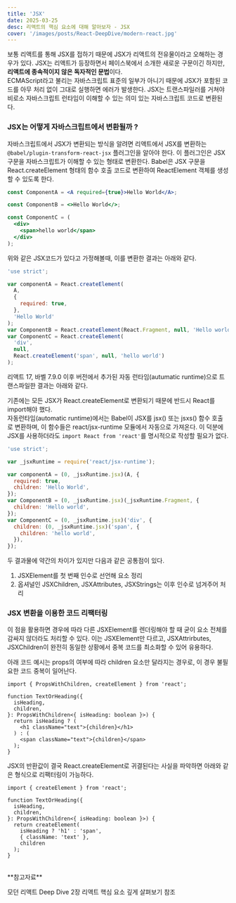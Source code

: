 ```yaml
---
title: 'JSX'
date: 2025-03-25
desc: 리액트의 핵심 요소에 대해 알아보자 - JSX
cover: '/images/posts/React-DeepDive/modern-react.jpg'
---
```


보통 리액트를 통해 JSX를 접하기 때문에 JSX가 리액트의 전유물이라고 오해하는 경우가 있다.
JSX는 리액트가 등장하면서 페이스북에서 소개한 새로운 구문이긴 하지만, **리액트에 종속적이지 않은 독자적인 문법**이다.<br />
ECMAScript라고 불리는 자바스크립트 표준의 일부가 아니기 때문에 JSX가 포함된 코드를 아무 처리 없이 그대로 실행하면 에러가 발생한다. JSX는 트랜스파일러를 거쳐야 비로소 자바스크립트 런타임이 이해할 수 있는 의미 있는 자바스크립트 코드로 변환된다.

### JSX는 어떻게 자바스크립트에서 변환될까 ?

자바스크립트에서 JSX가 변환되는 방식을 알려면 리액트에서 JSX를 변환하는 `@babel/plugin-transform-react-jsx` 플러그인을 알아야 한다. 이 플러그인은 JSX구문을 자바스크립트가 이해할 수 있는 형태로 변환한다.
Babel은 JSX 구문을 React.createElement 형태의 함수 호출 코드로 변환하여 ReactElement 객체를 생성할 수 있도록 한다.

```jsx title="JSX 코드"
const ComponentA = <A required={true}>Hello World</A>;

const ComponentB = <>Hello World</>;

const ComponentC = (
  <div>
    <span>hello world</span>
  </div>
);
```

위와 같은 JSX코드가 있다고 가정해볼때, 이를 변환한 결과는 아래와 같다.

```jsx title="JSX 코드를 @babel/plugin-transform-react-jsx로 변환한 결과"
'use strict';

var componentA = React.createElement(
  A,
  {
    required: true,
  },
  'Hello World'
);
var ComponentB = React.createElement(React.Fragment, null, 'Hello world');
var ComponentC = React.createElement(
  'div',
  null,
  React.createElement('span', null, 'hello world')
);
```

리액트 17, 바벨 7.9.0 이후 버전에서 추가된 자동 런타임(autumatic runtime)으로 트랜스파일한 결과는 아래와 같다.

기존에는 모든 JSX가 React.createElement로 변환되기 때문에 반드시 React를 import해야 했다.<br/>
자동런타임(automatic runtime)에서는 Babel이 JSX를 jsx() 또는 jsxs() 함수 호출로 변환하며, 이 함수들은 react/jsx-runtime 모듈에서 자동으로 가져온다.
이 덕분에 JSX를 사용하더라도 `import React from 'react'`를 명시적으로 작성할 필요가 없다.

```jsx title="JSX 코드를 @babel/plugin-transform-react-jsx로 변환한 결과 - automatic runtime"
'use strict';

var _jsxRuntime = require('react/jsx-runtime');

var componentA = (0, _jsxRuntime.jsx)(A, {
  required: true,
  children: 'Hello World',
});
var ComponentB = (0, _jsxRuntime.jsx)(_jsxRuntime.Fragment, {
  children: 'Hello world',
});
var ComponentC = (0, _jsxRuntime.jsx)('div', {
  children: (0, _jsxRuntime.jsx)('span', {
    children: 'hello world',
  }),
});
```

두 결과물에 약간의 차이가 있지만 다음과 같은 공통점이 있다.

1. JSXElement를 첫 번째 인수로 선언해 요소 정리
2. 옵셔널인 JSXChildren, JSXAttributes, JSXStrings는 이후 인수로 넘겨주어 처리

### JSX 변환을 이용한 코드 리팩터링

이 점을 활용하면 경우에 따라 다른 JSXElement를 렌더링해야 할 때 굳이 요소 전체를 감싸지 않더라도 처리할 수 있다. 이는 JSXElement만 다르고, JSXAttrirbutes, JSXChildren이 완전히 동일한 상황에서 중복 코드를 최소화할 수 있어 유용하다.

아래 코드 예시는 props의 여부에 따라 children 요소만 달라지는 경우로, 이 경우 불필요한 코드 중복이 일어난다.

```tsx
import { PropsWithChildren, createElement } from 'react';

function TextOrHeading({
  isHeading,
  children,
}: PropsWithChildren<{ isHeading: boolean }>) {
  return isHeading ? (
    <h1 className="text">{children}</h1>
  ) : (
    <span className="text">{children}</span>
  );
}
```

JSX의 반환값이 결국 React.createElement로 귀결된다는 사실을 파악하면 아래와 같은 형식으로 리팩터링이 가능하다.

```tsx
import { createElement } from 'react';

function TextOrHeading({
  isHeading,
  children,
}: PropsWithChildren<{ isHeading: boolean }>) {
  return createElement(
    isHeading ? 'h1' : 'span',
    { className: 'text' },
    children
  );
}
```

<br />
**참고자료**

모던 리액트 Deep Dive 2장 리액트 핵심 요소 깊게 살펴보기 참조
